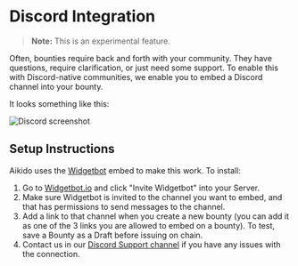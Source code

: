 
# Discord Integration

> **Note:** This is an experimental feature. 

Often, bounties require back and forth with your community. They have questions, require clarification, or just need some support. To enable this with Discord-native communities, we enable you to embed a Discord channel into your bounty.

It looks something like this:

<Image src="/discord-screenshot.png" alt="Discord screenshot" width={900} height={750} />

## Setup Instructions

Aikido uses the [Widgetbot](www.widgetbot.io) embed to make this work. To install:

1. Go to [Widgetbot.io](https://www.widgetbot.io) and click "Invite Widgetbot" into your Server. 
2. Make sure Widgetbot is invited to the channel you want to embed, and that has permissions to send messages to the channel.
3. Add a link to that channel when you create a new bounty (you can add it as one of the 3 links you are allowed to embed on a bounty). To test, save a Bounty as a Draft before issuing on chain.
3. Contact us in our [Discord Support channel](https://discord.gg/JKjY5tmvSu) if you have any issues with the connection. 